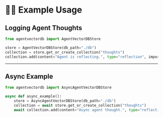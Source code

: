 # 🧑‍💻 Example Usage

## Logging Agent Thoughts

```python
from agentvectordb import AgentVectorDBStore

store = AgentVectorDBStore(db_path="./db")
collection = store.get_or_create_collection("thoughts")
collection.add(content="Agent is reflecting.", type="reflection", importance_score=0.8)
```

---

## Async Example

```python
from agentvectordb import AsyncAgentVectorDBStore

async def async_example():
    store = AsyncAgentVectorDBStore(db_path="./db")
    collection = await store.get_or_create_collection("thoughts")
    await collection.add(content="Async agent thought.", type="reflection", importance_score=0.8)
```